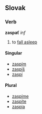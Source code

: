 ==Slovak==
===Verb===
'''zaspať''' ''inf''
# to [[fall asleep]]
====Singular====
*[[zaspím]]
*[[zaspíš]]
*[[zaspí]]
====Plural====
*[[zaspíme]]
*[[zaspíte]]
*[[zaspia]]